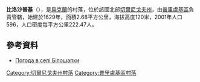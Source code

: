{{coord|50|22|55|N|32|12|47|E|scale:100000|display=title}}

'''比洛沙普基'''（{{lang-uk|Білошапки}}），是[[烏克蘭|烏克蘭]]的村落，位於該國北部[[切爾尼戈夫州|切爾尼戈夫州]]，由[[普里盧基區|普里盧基區]]負責管轄，始建於1629年，面積2.68平方公里，海拔高度120米，2001年人口596，人口密度每平方公里222.47人。

==參考資料==
* [http://weather.in.ua/ua/chernigovskaja/1371 Погода в селі Білошапки] {{Wayback|url=http://weather.in.ua/ua/chernigovskaja/1371 |date=20111220112209 }}

[[Category:切爾尼戈夫州村落|Category:切爾尼戈夫州村落]]
[[Category:普里盧基區村落|Category:普里盧基區村落]]


{{Chernihiv-geo-stub}}